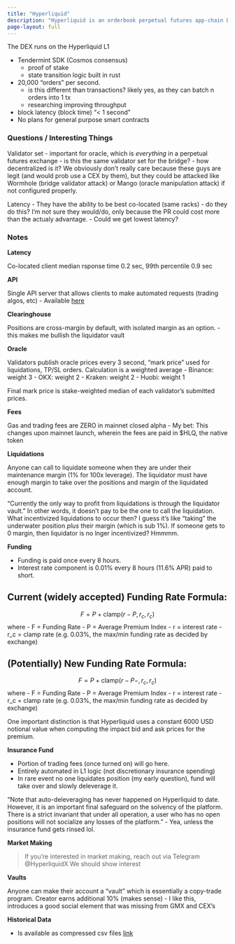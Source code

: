```yaml
---
title: "Hyperliquid"
description: "Hyperliquid is an orderbook perpetual futures app-chain DEX, designed to function like a CEX."
page-layout: full
---
```


The DEX runs on the Hyperliquid L1

- Tendermint SDK (Cosmos consensus)
    - proof of stake
    - state transition logic built in rust
- 20,000 "orders" per second. 
    - is this different than transactions? likely yes, as they can batch n orders into 1 tx
    - researching improving throughput
- block latency (block time) "< 1 second"
- No plans for general purpose smart contracts

### Questions / Interesting Things

Validator set
- important for oracle, which is *everything* in a perpetual futures exchange
- is this the same validator set for the bridge?
- how decentralized is it? We obviously don't really care because these guys are legit (and would prob use a CEX by them), but they could be attacked like Wormhole (bridge validator attack) or Mango (oracle manipulation attack) if not configured properly.

Latency
- They have the ability to be best co-located (same racks) - do they do this? I'm not sure they would/do, only because the PR could cost more than the actualy advantage.
- Could we get lowest latency?

### Notes

**Latency**

Co-located client median rsponse time 0.2 sec, 99th percentile 0.9 sec

**API** 

Single API server that allows clients to make automated requests (trading algos, etc)
- Available [here](https://hyperliquid.gitbook.io/hyperliquid-docs/for-developers/api)

**Clearinghouse**

Positions are cross-margin by default, with isolated margin as an option.
- this makes me bullish the liquidator vault

**Oracle**

Validators publish oracle prices every 3 second, "mark price" used for liquidations, TP/SL orders. 
Calculation is a weighted average
- Binance: weight 3
- OKX: weight 2
- Kraken: weight 2
- Huobi: weight 1

Final mark price is stake-weighted median of each validator's submitted prices.

**Fees**

Gas and trading fees are ZERO in mainnet closed alpha
- My bet: This changes upon mainnet launch, wherein the fees are paid in $HLQ, the native token

**Liquidations**

Anyone can call to liquidate someone when they are under their maintenance margin (1% for 100x leverage). The liquidator must have enough margin to take over the positions and margin of the liquidated account.

"Currently the only way to profit from liquidations is through the liquidator vault." In other words, it doesn't pay to be the one to call the liquidation. What incentivized liquidations to occur then? I guess it's like "taking" the underwater position *plus* their margin (which is sub 1%). If someone gets to 0 margin, then liquidator is no lnger incentivized? Hmmmm.

**Funding**

- Funding is paid once every 8 hours.
- Interest rate component is 0.01% every 8 hours (11.6% APR) paid to short.

## Current (widely accepted) Funding Rate Formula:
$$F = P + \text{clamp}(r - P, r_c, r_c)$$
where
- F = Funding Rate
- P = Average Premium Index
- r = interest rate
- r_c = clamp rate (e.g. 0.03%, the max/min funding rate as decided by exchange)

## (Potentially) New Funding Rate Formula:
$$F = P + \text{clamp}(r - P - , r_c, r_c)$$
where
- F = Funding Rate
- P = Average Premium Index
- r = interest rate
- r_c = clamp rate (e.g. 0.03%, the max/min funding rate as decided by exchange)

One important distinction is that Hyperliquid uses a constant 6000 USD notional value when computing the impact bid and ask prices for the premium.

**Insurance Fund**

- Portion of trading fees (once turned on) will go here.
- Entirely automated in L1 logic (not discretionary insurance spending)
- In rare event no one liquidates position (my early question), fund will take over and slowly deleverage it.

"Note that auto-deleveraging has never happened on Hyperliquid to date. However, it is an important final safeguard on the solvency of the platform. There is a strict invariant that under all operation, a user who has no open positions will not socialize any losses of the platform."
- Yea, unless the insurance fund gets rinsed lol.

**Market Making**

> If you’re interested in market making, reach out via Telegram @HyperliquidX
We should show interest

**Vaults**

Anyone can make their account a "vault" which is essentially a copy-trade program. Creator earns additional 10% (makes sense)
- I like this, introduces a good social element that was missing from GMX and CEX's

**Historical Data**

- Is available as compressed csv files [link](https://hyperliquid.gitbook.io/hyperliquid-docs/historical-data)









